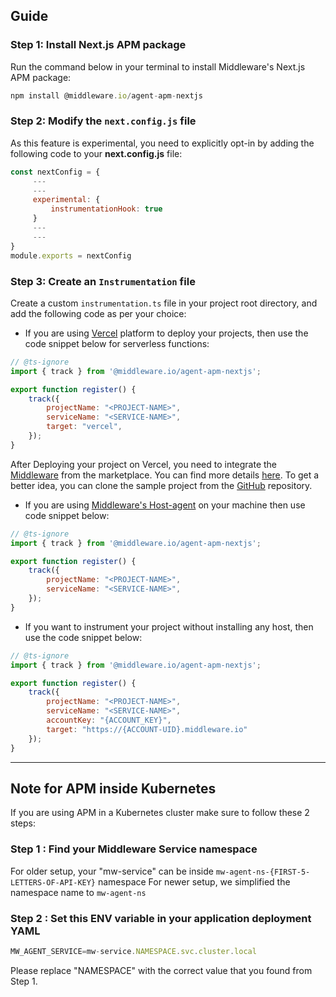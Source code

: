 ## Guide

### Step 1: Install Next.js APM package

Run the command below in your terminal to install Middleware's Next.js APM package:
```javascript
npm install @middleware.io/agent-apm-nextjs
```

### Step 2: Modify the `next.config.js` file
As this feature is experimental, you need to explicitly opt-in by adding the following code to your **next.config.js** file:
```javascript
const nextConfig = {
     ---
     ---
     experimental: {
         instrumentationHook: true
     }
     ---
     ---
}
module.exports = nextConfig
```

### Step 3: Create an `Instrumentation` file
Create a custom `instrumentation.ts` file in your project root directory, and add the following code as per your choice:

- If you are using [Vercel](https://vercel.com/) platform to deploy your projects, then use the code snippet below for serverless functions:
```javascript
// @ts-ignore
import { track } from '@middleware.io/agent-apm-nextjs';

export function register() {
    track({
        projectName: "<PROJECT-NAME>",
        serviceName: "<SERVICE-NAME>",
        target: "vercel",
    });
}
```
<Note> After Deploying your project on Vercel, you need to integrate the [Middleware](https://vercel.com/integrations/middleware) from the marketplace. You can find more details [here](https://docs.middleware.io/docs/apm-configuration/next-js/Vercel-integration). To get a better idea, you can clone the sample project from the [GitHub](https://github.com/middleware-labs/demo-apm/tree/master/nextjs/setup) repository.</Note>

- If you are using [Middleware's Host-agent](https://docs.middleware.io/docs/installation) on your machine then use code snippet below:
```javascript
// @ts-ignore
import { track } from '@middleware.io/agent-apm-nextjs';

export function register() {
    track({
        projectName: "<PROJECT-NAME>",
        serviceName: "<SERVICE-NAME>",
    });
}
```
- If you want to instrument your project without installing any host, then use the code snippet below:
```javascript
// @ts-ignore
import { track } from '@middleware.io/agent-apm-nextjs';

export function register() {
    track({
        projectName: "<PROJECT-NAME>",
        serviceName: "<SERVICE-NAME>",
        accountKey: "{ACCOUNT_KEY}",
        target: "https://{ACCOUNT-UID}.middleware.io"
    });
}
```
---------------------
## Note for APM inside Kubernetes
If you are using APM in a Kubernetes cluster make sure to follow these 2 steps:

### Step 1 : Find your Middleware Service namespace
For older setup, your "mw-service" can be inside `mw-agent-ns-{FIRST-5-LETTERS-OF-API-KEY}` namespace
For newer setup, we simplified the namespace name to `mw-agent-ns`

### Step 2 : Set this ENV variable in your application deployment YAML
```javascript
MW_AGENT_SERVICE=mw-service.NAMESPACE.svc.cluster.local
```
<Note> Please replace "NAMESPACE" with the correct value that you found from Step 1. </Note>

